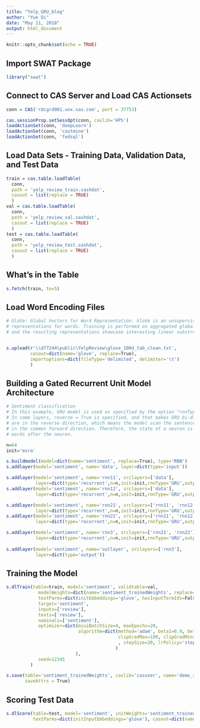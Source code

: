 ---
title: "Yelp_GRU_blog"
author: "Yue Qi"
date: "May 11, 2018"
output: html_document
---

```{r setup, include=FALSE}
knitr::opts_chunk$set(echo = TRUE)
```

## Import SWAT Package

```{r cars}
library("swat")
```

## Connect to CAS Server and Load CAS Actionsets


```{r pressure, echo=FALSE}
conn = CAS('rdcgrd001.unx.sas.com', port = 37753)

cas.sessionProp.setSessOpt(conn, caslib='HPS')
loadActionSet(conn, 'deepLearn')
loadActionSet(conn, 'castmine')
loadActionSet(conn, 'fedsql')
```

## Load Data Sets - Training Data, Validation Data, and Test Data

```{r pressure, echo=FALSE}
train = cas.table.loadTable(
  conn,  
  path = 'yelp_review_train.sashdat', 
  casout = list(replace = TRUE)
  )
val = cas.table.loadTable(
  conn,  
  path = 'yelp_review_val.sashdat', 
  casout = list(replace = TRUE)
  )
test = cas.table.loadTable(
  conn,  
  path = 'yelp_review_test.sashdat', 
  casout = list(replace = TRUE)
  )


```

## What's in the Table

```{r pressure, echo=FALSE}
s.fetch(train, to=5)
```

## Load Word Encoding Files

```{r pressure, echo=FALSE}
# GloVe: Global Vectors for Word Representation. GloVe is an unsupervised learning algorithm for obtaining vector 
# representations for words. Training is performed on aggregated global word-word co-occurrence statistics from a corpus, 
# and the resulting representations showcase interesting linear substructures of the word vector space.


s.upload(r'\\d77244\public\YelpReview\glove_100d_tab_clean.txt', 
         casout=dict(name='glove', replace=True),
         importoptions=dict(fileType='delimited', delimiter='\t')
         )
```

## Building a Gated Recurrent Unit Model Architecture

```{r pressure, echo=FALSE}
# Sentiment classification
# In this example, GRU model is used as specified by the option "rnnType". You can specify other layer types "LSTM" and "RNN".
# In some layers, reverse = True is specified, and that makes GRU bi-directional. Specifically, layers rnn11 and rnn 21 
# are in the reverse direction, which means the model scan the sentence from the end to the beginning, while rnn12 and rnn22 are
# in the common forward direction. Therefore, the state of a neuron is not only affected by the previous words, but also the 
# words after the neuron.

n=64
init='msra'

s.buildmodel(model=dict(name='sentiment', replace=True), type='RNN')
s.addlayer(model='sentiment', name='data', layer=dict(type='input'))

s.addlayer(model='sentiment', name='rnn11', srclayers=['data'],
           layer=dict(type='recurrent',n=n,init=init,rnnType='GRU',outputType='samelength', reverse=True))
s.addlayer(model='sentiment', name='rnn12', srclayers=['data'],
           layer=dict(type='recurrent',n=n,init=init,rnnType='GRU',outputType='samelength', reverse=False))

s.addlayer(model='sentiment', name='rnn21', srclayers=['rnn11', 'rnn12'],
           layer=dict(type='recurrent',n=n,init=init,rnnType='GRU',outputType='samelength', reverse=True))
s.addlayer(model='sentiment', name='rnn22', srclayers=['rnn11', 'rnn12'],
           layer=dict(type='recurrent',n=n,init=init,rnnType='GRU',outputType='samelength', reverse=False))

s.addlayer(model='sentiment', name='rnn3', srclayers=['rnn21', 'rnn22'],
           layer=dict(type='recurrent',n=n,init=init,rnnType='GRU',outputType='encoding'))
         
s.addlayer(model='sentiment', name='outlayer', srclayers=['rnn3'],
           layer=dict(type='output'))


```

## Training the Model

```{r pressure, echo=FALSE}
s.dlTrain(table=train, model='sentiment', validtable=val,
            modelWeights=dict(name='sentiment_trainedWeights', replace=True),
            textParms=dict(initEmbeddings='glove', hasInputTermIds=False, embeddingTrainable=False),
            target='sentiment', 
            inputs=['review'], 
            texts=['review'], 
            nominals=['sentiment'],
            optimizer=dict(miniBatchSize=4, maxEpochs=20, 
                           algorithm=dict(method='adam', beta1=0.9, beta2=0.999, gamma=0.5, learningRate=0.0005,
                                          clipGradMax=100, clipGradMin=-100
                                          , stepSize=20, lrPolicy='step'
                                         )
                          ),
            seed=12345
         )

```


```{r pressure, echo=FALSE}
s.save(table='sentiment_trainedWeights', caslib='casuser', name='demo_review_sentiment_trainedweights.sashdat', replace=True,
       saveAttrs = True)
```

## Scoring Test Data

```{r pressure, echo=FALSE}

s.dlScore(table=test, model='sentiment', initWeights='sentiment_trainedWeights', copyVars=['review', 'sentiment'],
          textParms=dict(initInputEmbeddings='glove'), casout=dict(name='sentiment_out', replace=True))


```
